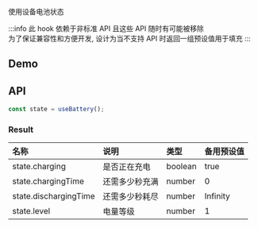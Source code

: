 
使用设备电池状态

:::info
此 hook 依赖于非标准 API 且这些 API 随时有可能被移除  
为了保证兼容性和方便开发, 设计为当不支持 API 时返回一组预设值用于填充
:::

## Demo

<DemoBox source={UseBatteryDemoSource} type="tsx">
  <UseBatteryDemo />
</DemoBox>

## API

```typescript
const state = useBattery();
```

### Result

| 名称                  | 说明           | 类型    | 备用预设值 |
| :-------------------- | :------------- | :------ | :--------- |
| state.charging        | 是否正在充电   | boolean | true       |
| state.chargingTime    | 还需多少秒充满 | number  | 0          |
| state.dischargingTime | 还需多少秒耗尽 | number  | Infinity   |
| state.level           | 电量等级       | number  | 1          |
